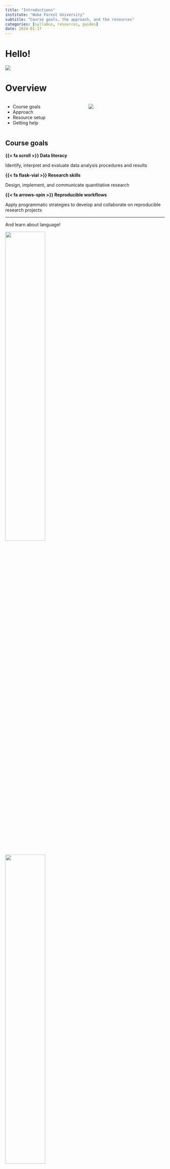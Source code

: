 ```yaml
---
title: "Introductions"
institute: "Wake Forest University"
subtitle: "Course goals, the approach, and the resources"
categories: [syllabus, resources, guides]
date: 2024-01-17
---
```


# Hello!

![](images/hello-hand.jpg)

# {background-image="images/lin-380-flyer.png" background-size="80%"}

# Overview

:::: {.columns}

::: {.column width="50%"}
- Course goals
- Approach
- Resource setup
- Getting help
:::

::: {.column width="50%"}

![](images/data-scientist.jpg)

:::

::::

## Course goals

::: {.callout}
**{{< fa scroll >}} Data literacy**

Identify, interpret and evaluate data analysis procedures and results
:::

::: {.callout}
**{{< fa flask-vial >}} Research skills**

Design, implement, and communicate quantitative research
:::

::: {.callout}
**{{< fa arrows-spin >}} Reproducible workflows**

Apply programmatic strategies to develop and collaborate on reproducible research projects
:::

---

And learn about language!

![](images/fig-eda-masc-vsm-word2vec-manner-motion-compare-1.png){.absolute top=50 width="50%"}

![](images/fig-eda-masc-verb-part-network-1.png){.absolute top=50 right=0 width="50%"}

![](images/fig-ida-multi-sex-plot-2.png){.absolute bottom=20 right=100 height="40%"}

![](images/language-change.png){.absolute bottom=20 left=50 width="50%"}

# Approach

- [Learn]{.rn} by doing
- [Progress]{.rn} over product
- [Share]{.rn} and share alike

# Resource setup

## Getting started: Docker

We will use Docker to manage the computing environment for this course. This will pre-load all the software we need to work with.

:::: {.columns}
::: {.column width="60%"}
1. Install and open Docker Desktop
2. Pull the `francojc/lin-380` image
3. Start the container
:::

::: {.column width="40%"}
![](../guides/getting-started/docker.png){.absolute top=200 right=0 width="45%"}
:::
::::

::: {.aside}
Detailed instructions found in the [Getting started](https://lin-380-s24.github.io/guides/getting-started.html) guide.
:::

## Using Docker

From now on you will:

:::: {.columns}
::: {.column width="60%"}
1. Open Docker Desktop
2. Start the container
3. Open a web browser to <http://localhost:8787>
4. Log in to RStudio Server \
(with password)
:::

::: {.column width="40%"}
![](../guides/managing-docker-rstudio/rstudio-server-open.png){.absolute top=200 right=0 width="55%"}
:::
::::

::: {.aside}
Detailed instructions found in the [Managing Docker and RStudio Server](https://lin-380-s24.github.io/guides/managing-docker-rstudio.html) guide.
:::

## Getting started: Hypothes.is

We will use Hypothes.is to annotate course readings. This is a flexible and powerful tool that will allow us to share and discuss our thoughts on the readings in a collaborative way.

:::: {.columns}
::: {.column width="60%"}
1. Create a [Hypothes.is](https://web.hypothes.is/start/) account
2. Join the course group [lin-380-s24](https://hypothes.is/groups/4Zk3YJv3/lin-380-s24)
3. Access the annotation layer on the readings (*e.g* [textbook](https://qtalr.github.io/book/))
:::

::: {.column width="40%"}
![](images/hypothes.is.png){.absolute top=250 right=0 width="35%"}
:::
::::


## Getting started: GitHub

We will use GitHub to share and collaborate on course materials.

:::: {.columns}
::: {.column width="60%"}
1. Create a [GitHub](https://github.com/) account
2. Join the course organization \
[lin-380-s24](https://github.com/lin-380-s24)
:::

::: {.column width="40%"}
![](../guides/get-up-with-git/github.png){.absolute top=200 right=0 width="45%"}
:::
::::

::: {.aside}
Detailed instructions found in the [Getting up to speed with Git and GitHub](https://lin-380-s24.github.io/guides/get-up-with-git.html) guide.
:::

# Getting help

- [Software Documentation](https://r-universe.dev/search/) / [Online communities](https://stackoverflow.com/questions/tagged/r)
- [Course homepage](https://lin-380-s24.github.io/)
- [Let's meet!](https://cal.com/francojc/meeting)

# Questions?

![](images/questions.jpg){width="30%"}
